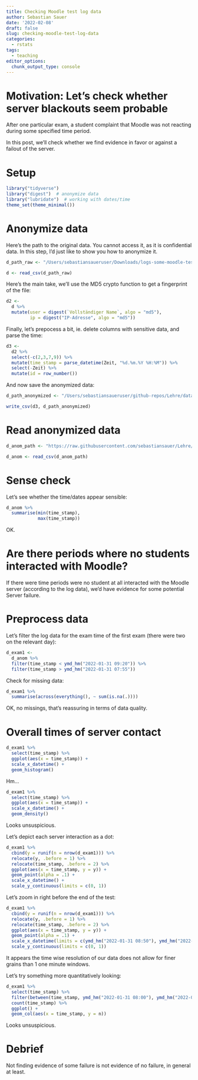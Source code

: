```yaml
---
title: Checking Moodle test log data
author: Sebastian Sauer
date: '2022-02-08'
draft: false
slug: checking-moodle-test-log-data
categories:
  - rstats
tags:
  - teaching
editor_options: 
  chunk_output_type: console
---
```



# Motivation: Let's check whether server blackouts seem probable 

After one particular exam, a student complaint that Moodle was not reacting during some specified time period.

In this post, we'll check whether we find evidence in favor or against a failout of the server.


# Setup


```r
library("tidyverse")
library("digest")  # anonymize data
library("lubridate")  # working with dates/time
theme_set(theme_minimal())
```


# Anonymize data

Here's the path to the original data. You cannot access it, as it is confidential data.
In this step, I'd just like to show you how to anonymize it.

```r
d_path_raw <- "/Users/sebastiansaueruser/Downloads/logs-some-moodle-test.csv"

d <- read_csv(d_path_raw)
```

Here's the main take, we'll use the MD5 crypto function to get a fingerprint of the file:

```r
d2 <-
  d %>% 
  mutate(user = digest(`Vollständiger Name`, algo = "md5"),
         ip = digest("IP-Adresse", algo = "md5"))
```

Finally, let's prepocess a bit, ie. delete columns with sensitive data,
and parse the time:

```r
d3 <-
  d2 %>% 
  select(-c(2,3,7,9)) %>% 
  mutate(time_stamp = parse_datetime(Zeit, "%d.%m.%Y %H:%M")) %>% 
  select(-Zeit) %>% 
  mutate(id = row_number())
```


And now save the anonymized data:

```r
d_path_anonymized <- "/Users/sebastiansaueruser/github-repos/Lehre/data/d3.csv"

write_csv(d3, d_path_anonymized)
```


# Read anonymized data


```r
d_anom_path <- "https://raw.githubusercontent.com/sebastiansauer/Lehre/main/data/d3.csv"

d_anom <- read_csv(d_anom_path)
```



# Sense check

Let's see whether the time/dates appear sensible:

```r
d_anom %>% 
  summarise(min(time_stamp),
            max(time_stamp))
```


OK.


# Are there periods where no students interacted with Moodle?

If there were time periods were no student at all interacted with the Moodle server (according to the log data),
we'd have evidence for some potential Server failure.




# Preprocess data

Let's filter the log data for the exam time of the first exam (there were two on the relevant day):

```r
d_exam1 <- 
  d_anom %>%
  filter(time_stamp < ymd_hm("2022-01-31 09:20")) %>% 
  filter(time_stamp > ymd_hm("2022-01-31 07:55"))
```




Check for missing data:


```r
d_exam1 %>%
  summarise(across(everything(), ~ sum(is.na(.))))
```

OK, no missings, that's reassuring in terms of data quality.



# Overall times of server contact


```r
d_exam1 %>% 
  select(time_stamp) %>% 
  ggplot(aes(x = time_stamp)) +
  scale_x_datetime() +
  geom_histogram()
```


Hm...



```r
d_exam1 %>% 
  select(time_stamp) %>% 
  ggplot(aes(x = time_stamp)) +
  scale_x_datetime() +
  geom_density()
```


Looks unsuspicious.


Let's depict each server interaction as a dot:

```r
d_exam1 %>% 
  cbind(y = runif(n = nrow(d_exam1))) %>% 
  relocate(y, .before = 1) %>% 
  relocate(time_stamp, .before = 2) %>% 
  ggplot(aes(x = time_stamp, y = y)) +
  geom_point(alpha = .1) +
  scale_x_datetime() +
  scale_y_continuous(limits = c(0, 1))
```



Let's zoom in right before the end of the test:



```r
d_exam1 %>% 
  cbind(y = runif(n = nrow(d_exam1))) %>% 
  relocate(y, .before = 1) %>% 
  relocate(time_stamp, .before = 2) %>% 
  ggplot(aes(x = time_stamp, y = y)) +
  geom_point(alpha = .1) +
  scale_x_datetime(limits = c(ymd_hm("2022-01-31 08:50"), ymd_hm("2022-01-31 09:00"))) +
  scale_y_continuous(limits = c(0, 1))
```



It appears the time wise resolution of our data does not allow for finer grains than 1 one minute windows.



Let's try something more quantitatively looking:



```r
d_exam1 %>% 
  select(time_stamp) %>% 
  filter(between(time_stamp, ymd_hm("2022-01-31 08:00"), ymd_hm("2022-01-31 08:59"))) %>% 
  count(time_stamp) %>% 
  ggplot() +
  geom_col(aes(x = time_stamp, y = n))
```


Looks unsuspicious.



# Debrief

Not finding evidence of some failure is not evidence of no failure, in general at least.


